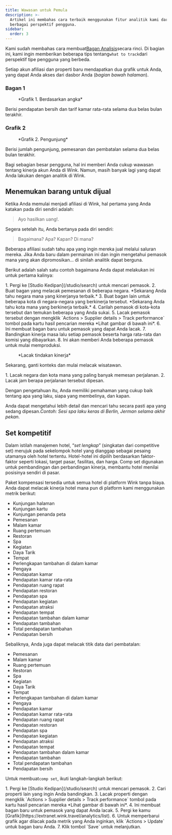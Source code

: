 ```yaml
---
title: Wawasan untuk Pemula
description: >-
  Artikel ini membahas cara terbaik menggunakan fitur analitik kami dari
  berbagai perspektif pengguna.
sidebar:
  order: 3
---
```


Kami sudah membahas cara membuat[Bagan Analisis](/user/analytics/)secara rinci. Di bagian ini, kami ingin memberikan beberapa tips tentang`what to track`dari perspektif tipe pengguna yang berbeda.

Setiap akun afiliasi dan properti baru mendapatkan dua grafik untuk Anda, yang dapat Anda akses dari dasbor Anda (*bagian bawah halaman*).

### Bagan 1

<figure>
  <CloudinaryImage width="700" height="222" resize="scale" quality="best" alt="Berdasarkan angka" src="academy/by-the-numbers" errorImage="noimage_opaque_nyrtl0.png" />

  <figcaption>*Grafik 1. Berdasarkan angka*</figcaption>
</figure>


Berisi pendapatan bersih dan tarif kamar rata-rata selama dua belas bulan terakhir.

### Grafik 2

<figure>
  <CloudinaryImage width="700" height="222" resize="scale" quality="best" alt="Pengunjung" src="academy/visitors" errorImage="noimage_opaque_nyrtl0.png" />

  <figcaption>*Grafik 2. Pengunjung*</figcaption>
</figure>


Berisi jumlah pengunjung, pemesanan dan pembatalan selama dua belas bulan terakhir.

Bagi sebagian besar pengguna, hal ini memberi Anda cukup wawasan tentang kinerja akun Anda di Wink. Namun, masih banyak lagi yang dapat Anda lakukan dengan analitik di Wink.

## Menemukan barang untuk dijual

Ketika Anda memulai menjadi afiliasi di Wink, hal pertama yang Anda katakan pada diri sendiri adalah:

> Ayo hasilkan uang!.

Segera setelah itu, Anda bertanya pada diri sendiri:

> Bagaimana? Apa? Kapan? Di mana?

Beberapa afiliasi sudah tahu apa yang ingin mereka jual melalui saluran mereka. Jika Anda baru dalam permainan ini dan ingin mengetahui pemasok mana yang akan dipromosikan... di sinilah analitik dapat berguna.

Berikut adalah salah satu contoh bagaimana Anda dapat melakukan ini untuk pertama kalinya:

<Steps>
  1. Pergi ke [Studio Kedipan](/studio/search) untuk mencari pemasok.
  2. Buat bagan yang melacak pemesanan di beberapa negara. *Sekarang Anda tahu negara mana yang kinerjanya terbaik.*
  3. Buat bagan lain untuk beberapa kota di negara-negara yang berkinerja tersebut. *Sekarang Anda tahu kota mana yang berkinerja terbaik.*
  4. Carilah pemasok di kota-kota tersebut dan temukan beberapa yang Anda sukai.
  5. Lacak pemasok tersebut dengan mengklik `Actions > Supplier details > Track performance` tombol pada kartu hasil pencarian mereka *Lihat gambar di bawah ini*.
  6. Ini membuat bagan baru untuk pemasok yang dapat Anda lacak.
  7. Bandingkan kinerja masa lalu setiap pemasok beserta harga rata-rata dan komisi yang dibayarkan.
  8. Ini akan memberi Anda beberapa pemasok untuk mulai memproduksi.
</Steps>


<figure>
  <CloudinaryImage width="350" height="190" resize="scale" quality="best" alt="Rincian pemasok" src="academy/supplier-details" errorImage="noimage_opaque_nyrtl0.png" />

  <figcaption>*Lacak tindakan kinerja*</figcaption>
</figure>


Sekarang, ganti konteks dan mulai melacak wisatawan.

<Steps>
  1. Lacak negara dan kota mana yang paling banyak memesan perjalanan.
  2. Lacak jam berapa perjalanan tersebut dipesan.
</Steps>


Dengan pengetahuan itu, Anda memiliki pemahaman yang cukup baik tentang apa yang laku, siapa yang membelinya, dan kapan.

Anda dapat mengetahui lebih detail dan mencari tahu secara pasti apa yang sedang dipesan.*Contoh: Sesi spa laku keras di Berlin, Jerman selama akhir pekan.*

## Set kompetitif

Dalam istilah manajemen hotel, “*set lengkap*” (singkatan dari competitive set) merujuk pada sekelompok hotel yang dianggap sebagai pesaing utamanya oleh hotel tertentu.
Hotel-hotel ini dipilih berdasarkan faktor-faktor seperti lokasi, target pasar, fasilitas, dan harga.
Comp set digunakan untuk pembandingan dan perbandingan kinerja, membantu hotel menilai posisinya sendiri di pasar.

Paket kompensasi tersedia untuk semua hotel di platform Wink tanpa biaya. Anda dapat melacak kinerja hotel mana pun di platform kami menggunakan metrik berikut:

* Kunjungan halaman
* Kunjungan kartu
* Kunjungan penanda peta
* Pemesanan
* Malam kamar
* Ruang pertemuan
* Restoran
* Spa
* Kegiatan
* Daya Tarik
* Tempat
* Perlengkapan tambahan di dalam kamar
* Pengaya
* Pendapatan kamar
* Pendapatan kamar rata-rata
* Pendapatan ruang rapat
* Pendapatan restoran
* Pendapatan spa
* Pendapatan kegiatan
* Pendapatan atraksi
* Pendapatan tempat
* Pendapatan tambahan dalam kamar
* Pendapatan tambahan
* Total pendapatan tambahan
* Pendapatan bersih

Sebaliknya, Anda juga dapat melacak titik data dari pembatalan:

* Pemesanan
* Malam kamar
* Ruang pertemuan
* Restoran
* Spa
* Kegiatan
* Daya Tarik
* Tempat
* Perlengkapan tambahan di dalam kamar
* Pengaya
* Pendapatan kamar
* Pendapatan kamar rata-rata
* Pendapatan ruang rapat
* Pendapatan restoran
* Pendapatan spa
* Pendapatan kegiatan
* Pendapatan atraksi
* Pendapatan tempat
* Pendapatan tambahan dalam kamar
* Pendapatan tambahan
* Total pendapatan tambahan
* Pendapatan bersih

Untuk membuat`comp set`, ikuti langkah-langkah berikut:

<Steps>
  1. Pergi ke [Studio Kedipan](/studio/search) untuk mencari pemasok.
  2. Cari properti lain yang ingin Anda bandingkan.
  3. Lacak properti dengan mengklik `Actions > Supplier details > Track performance` tombol pada kartu hasil pencarian mereka *Lihat gambar di bawah ini*.
  4. Ini membuat bagan baru untuk pemasok yang dapat Anda lacak.
  5. Pergi ke kamu [Grafik](https://extranet.wink.travel/analytics/list).
  6. Untuk memperbarui grafik agar dilacak pada metrik yang Anda inginkan, klik `Actions > Update` untuk bagan baru Anda.
  7. Klik tombol `Save` untuk melanjutkan.
</Steps>

